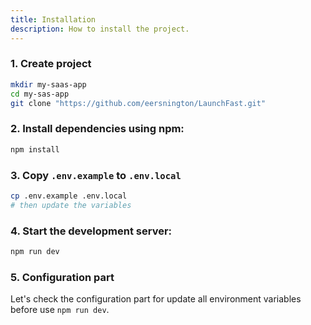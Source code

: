 ```yaml
---
title: Installation
description: How to install the project.
---
```


<Steps>

### 1. Create project

```bash
mkdir my-saas-app
cd my-sas-app
git clone "https://github.com/eersnington/LaunchFast.git"
```

### 2. Install dependencies using npm:

```sh
npm install
```

### 3. Copy `.env.example` to `.env.local`

```sh
cp .env.example .env.local
# then update the variables
```

### 4. Start the development server:

```sh
npm run dev
```

### 5. Configuration part

Let's check the configuration part for update all environment variables before use `npm run dev`.

</Steps>
